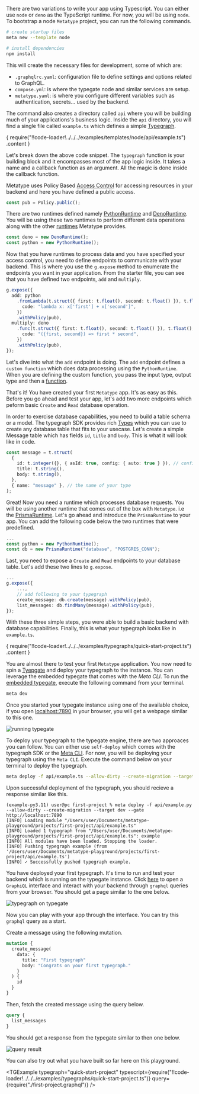
There are two variations to write your app using Typescript. You can either use `node` or `deno` as the TypeScript runtime. For now, you will be using `node`. To bootstrap a node `Metatype` project, you can run the following commands.

```bash
# create startup files
meta new --template node

# install dependencies
npm install
```

This will create the necessary files for development, some of which are:

- `.graphqlrc.yaml`: configuration file to define settings and options related to GraphQL.
- `compose.yml`: is where the typegate node and similar services are setup.
- `metatype.yaml`: is where you configure different variables such as authentication, secrets... used by the backend.

The command also creates a directory called `api` where you will be building much of your applications's business logic. Inside the `api` directory, you will find a single file called `example.ts` which defines a simple [Typegraph](/docs/reference/typegraph).

<CodeBlock language="typescript">
  {
    require("!!code-loader!../../../examples/templates/node/api/example.ts")
      .content
  }
</CodeBlock>

Let's break down the above code snippet. The `typegraph` function is your building block and it encompasses most of the app logic inside. It takes a name and a callback function as an argument. All the magic is done inside the callback function.

Metatype uses Policy Based [Access Control](/docs/reference/policies) for accessing resources in your backend and here you have defined a public access.

```typescript
const pub = Policy.public();
```

There are two runtimes defined namely [PythonRuntime](/docs/reference/runtimes/python) and [DenoRuntime](/docs/reference/runtimes/deno). You will be using these two runtimes to perform different data operations along with the other [runtimes](/docs/reference/runtimes) Metatype provides.

```typescript
const deno = new DenoRuntime();
const python = new PythonRuntime();
```

Now that you have runtimes to process data and you have specified your access control, you need to define endpoints to communicate with your backend. This is where you use the `g.expose` method to enumerate the endpoints you want in your application. From the starter file, you can see that you have defined two endpoints, `add` and `multiply`.

```typescript
g.expose({
  add: python
    .fromLambda(t.struct({ first: t.float(), second: t.float() }), t.float(), {
      code: "lambda x: x['first'] + x['second']",
    })
    .withPolicy(pub),
  multiply: deno
    .func(t.struct({ first: t.float(), second: t.float() }), t.float(), {
      code: "({first, second}) => first * second",
    })
    .withPolicy(pub),
});
```

Let's dive into what the `add` endpoint is doing. The `add` endpoint defines a `custom function` which does data processing using the `PythonRuntime`. When you are defining the custom function, you pass the input type, output type and then a [function](/docs/concepts/mental-model#functions).

That's it! You have created your first `Metatype` app. It's as easy as this. Before you go ahead and test your app, let's add two more endpoints which peform basic `Create` and `Read` database operation.

In order to exercise database capabilities, you need to build a table schema or a model. The typegraph SDK provides rich [Types](/docs/reference/types) which you can use to create any database table that fits to your usecase. Let's create a simple Message table which has fields `id`, `title` and `body`. This is what it will look like in code.

```typescript
const message = t.struct(
  {
    id: t.integer({}, { asId: true, config: { auto: true } }), // configuring your primary key
    title: t.string(),
    body: t.string(),
  },
  { name: "message" }, // the name of your type
);
```

Great! Now you need a runtime which processes database requests. You will be using another runtime that comes out of the box with `Metatype`. i.e the [PrismaRuntime](/docs/reference/runtimes/prisma). Let's go ahead and introduce the `PrismaRuntime` to your app. You can add the following code below the two runtimes that were predefined.

```typescript
...
const python = new PythonRuntime();
const db = new PrismaRuntime("database", "POSTGRES_CONN");
```

Last, you need to expose a `Create` and `Read` endpoints to your database table. Let's add these two lines to `g.expose`.

```typescript
...
g.expose({
    ...,
    // add following to your typegraph
    create_message: db.create(message).withPolicy(pub),
    list_messages: db.findMany(message).withPolicy(pub),
});
```

With these three simple steps, you were able to build a basic backend with database capabilities. Finally, this is what your typegraph looks like in `example.ts`.

<CodeBlock language="typescript">
  {
    require("!!code-loader!../../../examples/typegraphs/quick-start-project.ts")
      .content
  }
</CodeBlock>

You are almost there to test your first `Metatype` application. You now need to spin a [Tyepgate](/docs/reference/typegate) and deploy your typegraph to the instance. You can leverage the embedded typegate that comes with the _Meta CLI_. To run the [embedded typegate](/docs/reference/meta-cli/embedded-typegate), execute the following command from your terminal.

```bash
meta dev
```

Once you started your typegate instance using one of the available choice, if you open [localhost:7890](http://localhost:7890) in your browser, you will get a webpage similar to this one.

<img src="/images/tutorial/running-typegate.png" alt="running typegate" />

To deploy your typegraph to the typegate engine, there are two approaces you can follow. You can either use `self-deploy` which comes with the typegraph SDK or the [Meta CLI](/docs/reference/meta-cli). For now, you will be deploying your typegraph using the `Meta CLI`. Execute the command below on your terminal to deploy the typegraph.

```bash
meta deploy -f api/example.ts --allow-dirty --create-migration --target dev --gate http://localhost:7890
```

Upon successful deployment of the typegraph, you should recieve a response similar like this.

```console
(example-py3.11) user@pc first-project % meta deploy -f api/example.py --allow-dirty --create-migration --target dev --gate http://localhost:7890
[INFO] Loading module "/Users/user/Documents/metatype-playground/projects/first-project/api/example.ts"
[INFO] Loaded 1 typegraph from "/Users/user/Documents/metatype-playground/projects/first-project/api/example.ts": example
[INFO] All modules have been loaded. Stopping the loader.
[INFO] Pushing typegraph example (from '/Users/user/Documents/metatype-playground/projects/first-project/api/example.ts')
[INFO] ✓ Successfully pushed typegraph example.
```

You have deployed your first typegraph. It's time to run and test your backend which is running on the typegate instance. Click [here](http://localhost:7890/example) to open a `GraphiQL` interface and interact with your backend through `graphql` queries from your browser. You should get a page similar to the one below.

<img src="/images/tutorial/tg-on-typegate.png" alt="typegraph on typegate" />

Now you can play with your app through the interface. You can try this `graphql` query as a start.

Create a message using the following mutation.

```graphql
mutation {
  create_message(
    data: {
      title: "First typegraph"
      body: "Congrats on your first typegraph."
    }
  ) {
    id
  }
}
```

Then, fetch the created message using the query below.

```graphql
query {
  list_messages
}
```

You should get a response from the typegate similar to then one below.

<img src="/images/tutorial/query-result.png" alt="query result" />

You can also try out what you have built so far here on this playground.

<TGExample
  typegraph="quick-start-project"
  typescript={require("!!code-loader!../../../examples/typegraphs/quick-start-project.ts")}
  query={require("./first-project.graphql")}
/>
